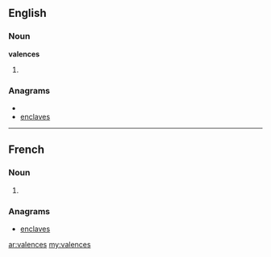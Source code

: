 ==English==

===Noun===
'''valences'''

# {{plural of|valence}}

===Anagrams===
* {{alphagram|aceelnsv}}
* [[enclaves#English|enclaves]]

----

==French==

===Noun===
{{infl|fr|plural}} {{f|p}}

# {{plural of|valence|lang=French}}

===Anagrams===
* [[enclaves#French|enclaves]]

[[ar:valences]]
[[my:valences]]